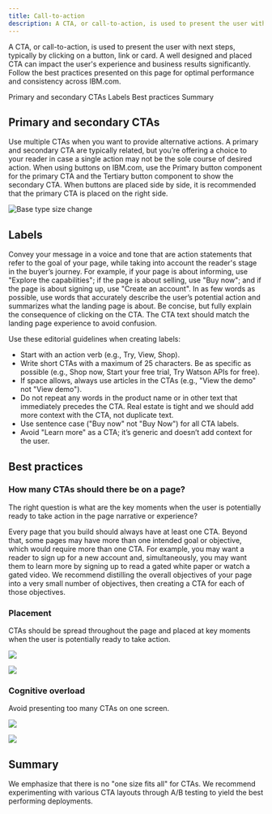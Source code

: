 ```yaml
---
title: Call-to-action
description: A CTA, or call-to-action, is used to present the user with next steps, typically by clicking on a button, link or card. A well designed and placed CTA can impact the user's experience and business results significantly. Follow the best practices presented on this page for optimal performance and consistency across IBM.com. 
---
```


<PageDescription>

A CTA, or call-to-action, is used to present the user with next steps, typically by clicking on a button, link or card. A well designed and placed CTA can impact the user's experience and business results significantly. Follow the best practices presented on this page for optimal performance and consistency across IBM.com.

</PageDescription>


<AnchorLinks>

<AnchorLink>Primary and secondary CTAs</AnchorLink>
<AnchorLink>Labels</AnchorLink>
<AnchorLink>Best practices</AnchorLink>
<AnchorLink>Summary</AnchorLink>

</AnchorLinks>

## Primary and secondary CTAs
Use multiple CTAs when you want to provide alternative actions. A primary and secondary CTA are typically related, but you’re offering a choice to your reader in case a single action may not be the sole course of desired action. When using buttons on IBM.com, use the Primary button component for the primary CTA and the Tertiary button component to show the secondary CTA. When buttons are placed side by side, it is recommended that the primary CTA is placed on the right side.

<Row>
<Column colMd={8} colLg={8}>

![Base type size change](../../images/patterns/call-to-action/primary-secondary.jpg)

</Column>
</Row>

## Labels

Convey your message in a voice and tone that are action statements that refer to the goal of your page, while taking into account the reader's stage in the buyer’s journey. For example, if your page is about informing, use "Explore the capabilities"; if the page is about selling, use "Buy now"; and if the page is about signing up, use "Create an account". In as few words as possible, use words that accurately describe the user’s potential action and summarizes what the landing page is about. Be concise, but fully explain the consequence of clicking on the CTA. The CTA text should match the landing page experience to avoid confusion. 

Use these editorial guidelines when creating labels:

* Start with an action verb (e.g., Try, View, Shop).
* Write short CTAs with a maximum of 25 characters. Be as specific as possible (e.g., Shop now, Start your free trial, Try Watson APIs for free).
* If space allows, always use articles in the CTAs (e.g., "View the demo" not "View demo").
* Do not repeat any words in the product name or in other text that immediately precedes the CTA. Real estate is tight and we should add more context with the CTA, not duplicate text.
* Use sentence case ("Buy now" not "Buy Now") for all CTA labels.
* Avoid "Learn more" as a CTA; it’s generic and doesn’t add context for the user.

## Best practices

### How many CTAs should there be on a page?
The right question is what are the key moments when the user is potentially ready to take action in the page narrative or experience? 

Every page that you build should always have at least one CTA. Beyond that, some pages may have more than one intended goal or objective, which would require more than one CTA. For example, you may want a reader to sign up for a new account and, simultaneously, you may want them to learn more by signing up to read a gated white paper or watch a gated video. We recommend distilling the overall objectives of your page into a very small number of objectives, then creating a CTA for each of those objectives.

### Placement
CTAs should be spread throughout the page and placed at key moments when the user is potentially ready to take action.

<Row>
<Column colMd={4} colLg={4} >
  <DoDontExample type="do" >

![](../../images/guidelines/call-to-action/placement-do.jpg)

  </DoDontExample>
</Column>  
<Column colMd={4} colLg={4}>
  <DoDontExample>

![](../../images/guidelines/call-to-action/placement-do-not.jpg)

  </DoDontExample>
</Column>
</Row>



### Cognitive overload
Avoid presenting too many CTAs on one screen.

<Row>
<Column colMd={4} colLg={4} >
  <DoDontExample type="do" >

![](../../images/guidelines/call-to-action/overload-do.jpg)

  </DoDontExample>
</Column>  
<Column colMd={4} colLg={4}>
  <DoDontExample>

![](../../images/guidelines/call-to-action/overload-do-not.jpg)

  </DoDontExample>
</Column>
</Row>

## Summary
We emphasize that there is no "one size fits all" for CTAs. We recommend experimenting with various CTA layouts through A/B testing to yield the best performing deployments. 
